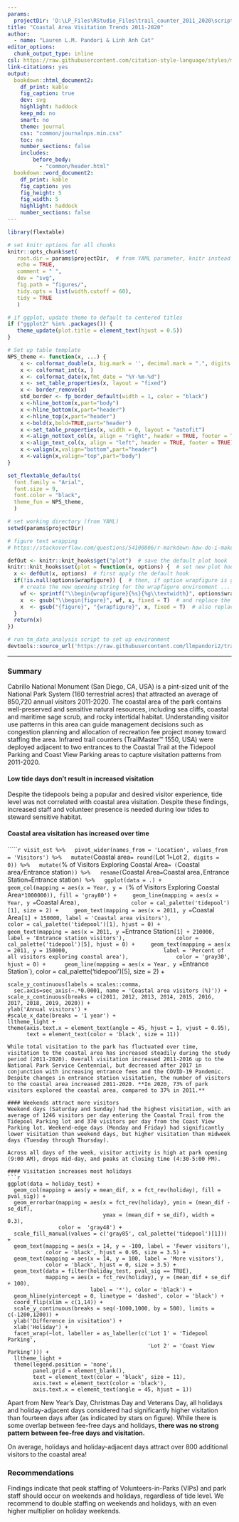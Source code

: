 ```yaml
---
params:
  projectDir: 'D:\LP_Files\RStudio_Files\trail_counter_2011_2020\scripts\IMD_DRR_Template'       
title: "Coastal Area Visitation Trends 2011-2020"
author:
  - name: "Lauren L.M. Pandori & Linh Anh Cat"                                      
editor_options:
  chunk_output_type: inline
csl: https://raw.githubusercontent.com/citation-style-language/styles/master/apa.csl
link-citations: yes
output:
  bookdown::html_document2:
    df_print: kable
    fig_caption: true
    dev: svg
    highlight: haddock
    keep_md: no
    smart: no
    theme: journal
    css: "common/journalnps.min.css"
    toc: no
    number_sections: false
    includes:
        before_body:
          - "common/header.html"
  bookdown::word_document2:
    df_print: kable
    fig_caption: yes
    fig_height: 5
    fig_width: 5
    highlight: haddock
    number_sections: false
---
```

```r
library(flextable)

# set knitr options for all chunks
knitr::opts_chunk$set(
   root.dir = params$projectDir,  # from YAML parameter, knitr instead of setwd()
   echo = TRUE,
   comment = " ",
   dev = "svg",
   fig.path = "figures/",
   tidy.opts = list(width.cutoff = 60),
   tidy = TRUE
   )

# if ggplot, update theme to default to centered titles
if ("ggplot2" %in% .packages()) {
   theme_update(plot.title = element_text(hjust = 0.5))
}

# Set up table template
NPS_theme <- function(x, ...) {
    x <- colformat_double(x, big.mark = '', decimal.mark = ".", digits = 0)
    x <- colformat_int(x, )
    x <- colformat_date(x,fmt_date = "%Y-%m-%d")
    x <- set_table_properties(x, layout = "fixed")
    x <- border_remove(x)
    std_border <- fp_border_default(width = 1, color = "black")
    x <-hline_bottom(x,part="body")
    x <-hline_bottom(x,part="header")
    x <-hline_top(x,part="header")
    x <-bold(x,bold=TRUE,part="header")
    x <-set_table_properties(x, width = 0, layout = "autofit")
    x <-align_nottext_col(x, align = "right", header = TRUE, footer = TRUE)
    x <-align_text_col(x, align = "left", header = TRUE, footer = TRUE)
    x <-valign(x,valign="bottom",part="header")
    x <-valign(x,valign="top",part="body")
}

set_flextable_defaults(
  font.family = "Arial", 
  font.size = 9,
  font.color = "black",
  theme_fun = NPS_theme,
  )

# set working directory (from YAML)
setwd(params$projectDir)

# figure text wrapping 
# https://stackoverflow.com/questions/54100806/r-markdown-how-do-i-make-text-float-around-figures

defOut <- knitr::knit_hooks$get("plot")  # save the default plot hook 
knitr::knit_hooks$set(plot = function(x, options) {  # set new plot hook ...
  x <- defOut(x, options)  # first apply the default hook
  if(!is.null(options$wrapfigure)) {  # then, if option wrapfigure is given ...
    # create the new opening string for the wrapfigure environment ...
    wf <- sprintf("\\begin{wrapfigure}{%s}{%g\\textwidth}", options$wrapfigure[[1]], options$wrapfigure[[2]])
    x  <- gsub("\\begin{figure}", wf, x, fixed = T)  # and replace the default one with it.
    x  <- gsub("{figure}", "{wrapfigure}", x, fixed = T)  # also replace the environment ending
  }
  return(x)
})
```

```r

# run tm_data_analysis script to set up environment
devtools::source_url('https://raw.githubusercontent.com/llmpandori2/trail_counter_2011_2020/main/scripts/tm_data_analysis.R')

```
<hr>
### Summary
Cabrillo National Monument (San Diego, CA, USA) is a pint-sized unit of the National Park System (160 terrestrial acres) that attracted an average of 850,720 annual visitors 2011-2020. The coastal area of the park contains well-preserved and sensitive natural resources, including sea cliffs, coastal and maritime sage scrub, and rocky intertidal habitat. Understanding visitor use patterns in this area can guide management decisions such as congestion planning and allocation of recreation fee project money toward staffing the area. Infrared trail counters (TrailMaster™ 1550, USA) were deployed adjacent to two entrances to the Coastal Trail at the Tidepool Parking and Coast View Parking areas to capture visitation patterns from 2011-2020.

#### Low tide days don't result in increased visitation
Despite the tidepools being a popular and desired visitor experience, tide level was not correlated with coastal area visitation. Despite these findings, increased staff and volunteer presence is needed during low tides to steward sensitive habitat. 

#### Coastal area visitation has increased over time
``````r

visit_est %>%
  pivot_wider(names_from = 'Location', values_from = 'Visitors') %>%
  mutate(`Coastal area` = round(`Lot 1` + `Lot 2`, digits = 0)) %>%
  mutate(`% of Visitors Exploring Coastal Area` = (`Coastal area`/`Entrance station`)) %>%
  rename(`Coastal Area` = `Coastal area`, `Entrance Station` = `Entrance station`) %>%
  ggplot(data = .) +  
    geom_col(mapping = aes(x = Year, y = (`% of Visitors Exploring Coastal Area`*1000000)), fill = 'gray80') +
    geom_line(mapping = aes(x = Year, y = `Coastal Area`), 
              color = cal_palette('tidepool')[1], size = 2) +
    geom_text(mapping = aes(x = 2011, y = `Coastal Area`[1] + 150000, label = 'Coastal area visitors'), 
              color = cal_palette('tidepool')[1], hjust = 0) + 
    geom_text(mapping = aes(x = 2011, y = `Entrance Station`[1] + 210000, label = 'Entrance station visitors'), 
              color = cal_palette('tidepool')[5], hjust = 0) +
    geom_text(mapping = aes(x = 2011, y = 150000, 
                            label = 'Percent of all visitors exploring coastal area'),
              color = 'gray30', hjust = 0) + 
    geom_line(mapping = aes(x = Year, y = `Entrance Station`), 
              color = cal_palette('tidepool')[5], size = 2) + 
 
    scale_y_continuous(labels = scales::comma, 
      sec.axis=sec_axis(~.*0.0001, name = 'Coastal area visitors (%)')) + 
    scale_x_continuous(breaks = c(2011, 2012, 2013, 2014, 2015, 2016, 2017, 2018, 2019, 2020)) +
    ylab('Annual visitors') +
    #scale_x_date(breaks = '1 year') + 
    lltheme_light +
    theme(axis.text.x = element_text(angle = 45, hjust = 1, vjust = 0.95),
          text = element_text(color = 'black', size = 11))
  
```
While total visitation to the park has fluctuated over time, visitation to the coastal area has increased steadily during the study period (2011-2020). Overall visitation increased 2011-2016 up to the National Park Service Centennial, but decreased after 2017 in conjunction with increasing entrance fees and the COVID-19 Pandemic. Despite changes in entrance station visitation, the number of visitors to the coastal area increased 2011-2020. **In 2020, 73% of park visitors explored the coastal area, compared to 37% in 2011.**

#### Weekends attract more visitors
Weekend days (Saturday and Sunday) had the highest visitation, with an average of 1246 visitors per day entering the Coastal Trail from the Tidepool Parking lot and 370 visitors per day from the Coast View Parking lot. Weekend-edge days (Monday and Friday) had significantly lower visitation than weekend days, but higher visitation than midweek days (Tuesday through Thursday).

Across all days of the week, visitor activity is high at park opening (9:00 AM), drops mid-day, and peaks at closing time (4:30-5:00 PM).

#### Visitation increases most holidays
```r

ggplot(data = holiday_test) + 
  geom_col(mapping = aes(y = mean_dif, x = fct_rev(holiday), fill = pval_sig)) + 
  geom_errorbar(mapping = aes(x = fct_rev(holiday), ymin = (mean_dif - se_dif), 
                              ymax = (mean_dif + se_dif), width = 0.3),
                color =  'gray48') + 
  scale_fill_manual(values = c('gray85', cal_palette('tidepool')[1])) + 
  geom_text(mapping = aes(x = 14, y = -100, label = 'Fewer visitors'), 
            color = 'black', hjust = 0.95, size = 3.5) + 
  geom_text(mapping = aes(x = 14, y = 100, label = 'More visitors'), 
            color = 'black', hjust = 0, size = 3.5) + 
  geom_text(data = filter(holiday_test, pval_sig == TRUE),
            mapping = aes(x = fct_rev(holiday), y = (mean_dif + se_dif + 100), 
                          label = '*'), color = 'black') +
  geom_hline(yintercept = 0, linetype = 'dashed', color = 'black') + 
  coord_flip(xlim = c(1,14)) +
  scale_y_continuous(breaks = seq(-1000,1000, by = 500), limits = c(-1200,1200)) +
  ylab('Difference in visitation') + 
  xlab('Holiday') +
  facet_wrap(~lot, labeller = as_labeller(c('Lot 1' = 'Tidepool Parking',
                                            'Lot 2' = 'Coast View Parking'))) + 
  lltheme_light + 
  theme(legend.position = 'none',
        panel.grid = element_blank(),
        text = element_text(color = 'black', size = 11),
        axis.text = element_text(color = 'black'),
        axis.text.x = element_text(angle = 45, hjust = 1))
```
Apart from New Year’s Day, Christmas Day and Veterans Day, all holidays and holiday-adjacent days considered had significantly higher visitation than fourteen days after (as indicated by stars on figure). While there is some overlap between fee-free days and holidays, **there was no strong pattern between fee-free days and visitation.**

On average, holidays and holiday-adjacent days attract over 800 additional visitors to the coastal area! 

### Recommendations
Findings indicate that peak staffing of Volunteers-in-Parks (VIPs) and park staff should occur on weekends and holidays, regardless of tide level. We recommend to double staffing on weekends and holidays, with an even higher multiplier on holiday weekends.


